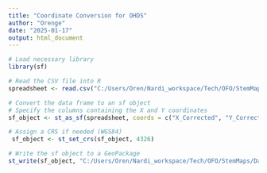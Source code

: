 ```yaml
---
title: "Coordinate Conversion for OHDS"
author: "Orenge"
date: "2025-01-17"
output: html_document
---
```


```r
# Load necessary library
library(sf)

# Read the CSV file into R
spreadsheet <- read.csv("C:/Users/Oren/Nardi_workspace/Tech/OFO/StemMaps/Data/805_Snow/Data/TrackingSheet/805_Snow.csv")

# Convert the data frame to an sf object
# Specify the columns containing the X and Y coordinates
sf_object <- st_as_sf(spreadsheet, coords = c("X_Corrected", "Y_Corrected"))

# Assign a CRS if needed (WGS84)
 sf_object <- st_set_crs(sf_object, 4326)

# Write the sf object to a GeoPackage
st_write(sf_object, "C:/Users/Oren/Nardi_workspace/Tech/OFO/StemMaps/Data/805_Snow/Data/Projected_CSV/Snow805.gpkg", delete_dsn = TRUE)
```
